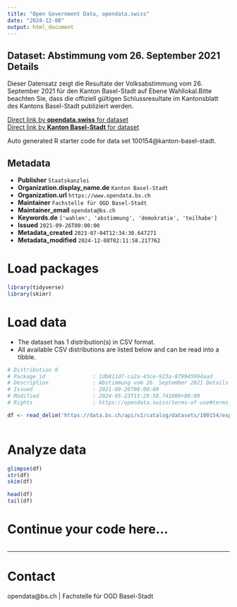 ```yaml
---
title: "Open Government Data, opendata.swiss"
date: "2024-12-08"
output: html_document
---
```


## Dataset: Abstimmung vom 26. September 2021 Details

Dieser Datensatz zeigt die Resultate der Volksabstimmung vom 26. September 2021 für den Kanton Basel-Stadt auf Ebene Wahllokal.Bitte beachten Sie, dass die offiziell gültigen Schlussresultate im Kantonsblatt des Kantons Basel-Stadt publiziert werden. 

[Direct link by **opendata.swiss** for dataset](https://opendata.swiss/de/dataset/abstimmung-vom-26-september-2021-details)<br>
[Direct link by **Kanton Basel-Stadt** for dataset](https://data.bs.ch/explore/dataset/100154/)

Auto generated R starter code for data set 100154@kanton-basel-stadt.

## Metadata

- **Publisher** `Staatskanzlei`
- **Organization.display_name.de** `Kanton Basel-Stadt`
- **Organization.url** `https://www.opendata.bs.ch`
- **Maintainer** `Fachstelle für OGD Basel-Stadt`
- **Maintainer_email** `opendata@bs.ch`
- **Keywords.de** `['wahlen', 'abstimmung', 'demokratie', 'teilhabe']`
- **Issued** `2021-09-26T00:00:00`
- **Metadata_created** `2023-07-04T12:34:30.647271`
- **Metadata_modified** `2024-12-08T02:11:58.217762`


# Load packages

```r

library(tidyverse)
library(skimr)

```

# Load data

-   The dataset has 1 distribution(s) in CSV format.
-   All available CSV distributions are listed below and can be read into a tibble.

```r

# Distribution 0
# Package_id               : 1db811d7-ca2a-43ce-923a-879945994aad
# Description              : Abstimmung vom 26. September 2021 Details (csv)
# Issued                   : 2021-09-26T00:00:00
# Modified                 : 2024-05-23T15:29:58.741000+00:00
# Rights                   : https://opendata.swiss/terms-of-use#terms_by

df <- read_delim('https://data.bs.ch/api/v2/catalog/datasets/100154/exports/csv?use_labels=true')



```

# Analyze data

```r

glimpse(df)
str(df)
skim(df)

head(df)
tail(df)

```

# Continue your code here...

```r

```

------------------------------------------------------------------------

# Contact

opendata@bs.ch | Fachstelle für OGD Basel-Stadt
